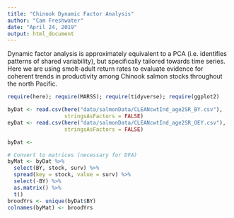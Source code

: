 ```yaml
---
title: "Chinook Dynamic Factor Analysis"
author: "Cam Freshwater"
date: "April 24, 2019"
output: html_document
---
```


Dynamic factor analysis is approximately equivalent to a PCA (i.e. identifies patterns of shared variability), but specifically tailored towards time series. Here we are using smolt-adult return rates to evaluate evidence for coherent trends in productivity among Chinook salmon stocks throughout the north Pacific.

```r
require(here); require(MARSS); require(tidyverse); require(ggplot2)

byDat <- read.csv(here("data/salmonData/CLEANcwtInd_age2SR_BY.csv"), 
                  stringsAsFactors = FALSE)
eyDat <- read.csv(here("data/salmonData/CLEANcwtInd_age2SR_OEY.csv"), 
                  stringsAsFactors = FALSE)

byDat <- 

# Convert to matrices (necessary for DFA)
byMat <- byDat %>%
  select(BY, stock, surv) %>% 
  spread(key = stock, value = surv) %>% 
  select(-BY) %>% 
  as.matrix() %>% 
  t()
broodYrs <- unique(byDat$BY)
colnames(byMat) <- broodYrs



```